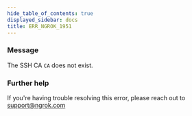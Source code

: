 ```yaml
---
hide_table_of_contents: true
displayed_sidebar: docs
title: ERR_NGROK_1951
---
```


### Message

The SSH CA `CA` does not exist.

<ErrorDetails />

### Further help

If you're having trouble resolving this error, please reach out to [support@ngrok.com](mailto:support@ngrok.com?subject=Help%20with%20ERR_NGROK_1951)

